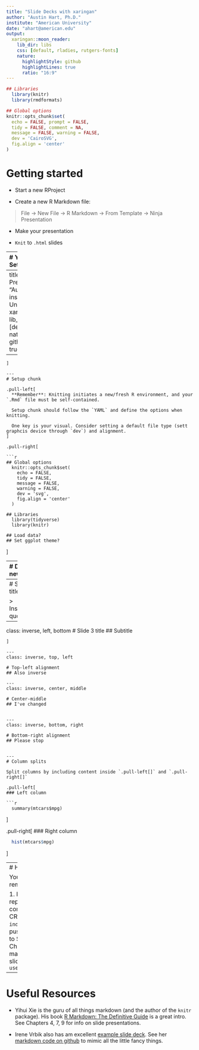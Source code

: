 ```yaml
---
title: "Slide Decks with xaringan"
author: "Austin Hart, Ph.D."
institute: "American University"
date: "ahart@american.edu"
output:
  xaringan::moon_reader:
    lib_dir: libs
    css: [default, rladies, rutgers-fonts]
    nature:
      highlightStyle: github
      highlightLines: true
      ratio: "16:9"
---
```



```r
## Libraries
  library(knitr)
  library(rmdformats)

## Global options
knitr::opts_chunk$set(
  echo = FALSE, prompt = FALSE,
  tidy = FALSE, comment = NA,
  message = FALSE, warning = FALSE,
  dev = 'CairoSVG',
  fig.align = 'center'
)
```

# Getting started

- Start a new RProject  

- Create a new R Markdown file: 

> File -> New File -> R Markdown -> From Template -> Ninja Presentation  

- Make your presentation   

- `Knit` to `.html` slides


---
# YAML options
## Set your metadata

.pull-left[
Specify the `xaringan` template, which will `knit` to a `.html` slide deck. 

Specify standard or custom `css` formats. Run `names(xaringan:::list_css())` to see options.
]
.pull-right[

```yaml
---
title: "xaringan Presentations"
author: "Austin Hart, Ph.D."
institute: "American University"
output:
  xaringan::moon_reader:
    lib_dir: libs
    css: [default, fc, fc-fonts]
    nature:
      highlightStyle: github
      highlightLines: true
      ratio: "16:9"
---
```
]

---
# Setup chunk

.pull-left[
  **Remember**: Knitting initiates a new/fresh R environment, and your `.Rmd` file must be self-contained.
  
  Setup chunk should follow the `YAML` and define the options when knitting.
  
  One key is your visual. Consider setting a default file type (sett graphcis device through `dev`) and alignment.
]

.pull-right[

```r
## Global options
  knitr::opts_chunk$set(
    echo = FALSE, 
    tidy = FALSE,
    message = FALSE, 
    warning = FALSE,
    dev = 'svg',
    fig.align = 'center'
  )

## Libraries
  library(tidyverse)
  library(knitr)

## Load data?
## Set ggplot theme?
```
]


---
# Defining new slides

.pull-left[
- Initiate new slide using:  `---`

- Titles are level-1 headers: `# Title`

- Class: `inverse` for dark

- Alignment:  

  - Vertical: `bottom`, `middle`, `top`  
  = Horizontal: `left`, `center`, `right`  
]

.pull-right[
```r

# Title of Slide 1

- Roadmap
- Materials

---
# Slide 2 title

  > Inspirational quote.

---
class: inverse, left, bottom
# Slide 3 title
## Subtitle

```
]

---
class: inverse, top, left

# Top-left alignment
## Also inverse

---
class: inverse, center, middle

# Center-middle
## I've changed


---
class: inverse, bottom, right  

# Bottom-right alignment  
## Please stop


---
# Column splits

Split columns by including content inside `.pull-left[]` and `.pull-right[]`

.pull-left[
### Left column

```r
  summary(mtcars$mpg)
```
]

.pull-right[
### Right column

```r
  hist(mtcars$mpg)
```
]

---
# Hosting with ghpages

You can host your slides remotely on github!

1. Initiate and clone a repository.  
2. Build and compile your slides.  
3. CRITICAL: name the deck `index.html`.  
4. Commit and push to github.  
5. On github, go to Settings -> Pages.  
6. Change "Branch" from none to master. Click save.  
7. Find your slides at: `user_name.github.io/repo_name`

---
# Useful Resources

- Yihui Xie is the guru of all things markdown (and the author of the `knitr` package). His book [R Markdown: The Definitive Guide](https://bookdown.org/yihui/rmarkdown/)  is a great intro. See Chapters 4, 7, 9 for info on slide presentations.

- Irene Vrbik also has am excellent [example slide deck](https://irene.vrbik.ok.ubc.ca/slides/NHSRxaringan.html#1). See her [markdown code on github](https://github.com/vrbiki/learning-xaringan/blob/master/NHSRxaringan.Rmd) to mimic all the little fancy things.

